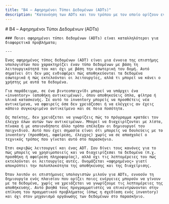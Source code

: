 ```yaml
---
title: "B4 – Αφηρημένοι Τύποι Δεδομένων (ADTs)"
description: "Κατανόηση των ADTs και του τρόπου με τον οποίο ορίζουν ενέργειες πάνω στα δεδομένα χωρίς να αποκαλύπτουν την εσωτερική τους υλοποίηση."
---
```


<article className="prose prose-lg prose-slate max-w-none">
    # B4 – Αφηρημένοι Τύποι Δεδομένων (ADTs)

    ### Ποιοι αφηρημένοι τύποι δεδομένων (ADTs) είναι καταλληλότεροι για διαφορετικά προβλήματα;

    ---

    Ένας αφηρημένος τύπος δεδομένων (ADT) είναι μια έννοια της επιστήμης υπολογιστών που χαρακτηρίζει έναν τύπο δεδομένων με βάση τη λειτουργικότητά του και όχι με βάση την εσωτερική του δομή. Αυτό σημαίνει ότι δεν μας ενδιαφέρει πώς αποθηκεύονται τα δεδομένα εσωτερικά ή πώς εκτελούνται οι λειτουργίες, αλλά τι μπορεί να κάνει ο χρήστης με αυτά τα δεδομένα.

    Για παράδειγμα, σε ένα βιντεοπαιχνίδι μπορεί να υπάρχει ένα «inventory» (αποθήκη αντικειμένων), όπου αποθηκεύεις όπλα, φίλτρα ή υλικά κατασκευής. Σε αυτό το inventory μπορείς να προσθέτεις νέα αντικείμενα, να αφαιρείς όσα δεν χρειάζεσαι ή να ελέγχεις αν έχεις κάποιο συγκεκριμένο αντικείμενο και σε ποια ποσότητα.

    Ως παίκτης, δεν χρειάζεται να γνωρίζεις πώς το πρόγραμμα κρατάει τον έλεγχο όλων αυτών των αντικειμένων. Μπορεί να διαχειρίζονται με λίστα, πίνακα ή με οποιονδήποτε άλλο τρόπο επέλεξαν οι δημιουργοί του παιχνιδιού. Αυτό που έχει σημασία είναι ότι μπορείς να δουλεύεις με το inventory (προσθήκη, αφαίρεση, έλεγχος) χωρίς να σε απασχολεί ο τεχνικός τρόπος που γίνεται αυτό στο παρασκήνιο.

    Έτσι ακριβώς λειτουργεί και ένας ADT. Σου δίνει τους κανόνες για το πώς μπορείς να χρησιμοποιείς και να διαχειρίζεσαι τα δεδομένα (π.χ. προσθήκη ή αφαίρεση πληροφορίας), αλλά όχι τις λεπτομέρειες του πώς εκτελούνται οι λειτουργίες αυτές. Ονομάζεται «αφηρημένος» γιατί αποκρύπτει την πολυπλοκότητα της αποθήκευσης και της διαχείρισης.

    Όταν λοιπόν οι επιστήμονες υπολογιστών μιλούν για ADTs, εννοούν τη δημιουργία ενός πλαισίου που ορίζει ποιες ενέργειες μπορούν να γίνουν με τα δεδομένα, χωρίς να χρειάζεται να γνωρίζουμε τις λεπτομέρειες της αποθήκευσης. Αυτό βοηθά τους προγραμματιστές να επικεντρώνονται στην επίλυση του πραγματικού προβλήματος (όπως η σχεδίαση ενός inventory) και όχι στον μηχανισμό οργάνωσης των δεδομένων στο παρασκήνιο.
</article>
